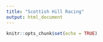 ```yaml
---
title: "Scottish Hill Racing"
output: html_document
---
```


```r
knitr::opts_chunk$set(echo = TRUE)
```
